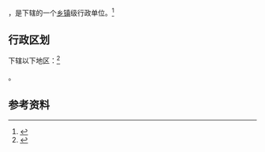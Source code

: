 {{中国乡级行政区|21/14/04/205/000}}

'''{{PAGENAMEBASE}}'''，是{{PRC admin/fullname|21/14/04/205/000|3}}下辖的一个[[乡镇|乡镇]]级行政单位。<ref>{{PRC admin/ref sgc|{{PRC admin/parent|21/14/04/205/000}}}}</ref>

== 行政区划 ==

{{PAGENAMEBASE}}下辖以下地区：<ref>{{PRC admin/ref sgc|21/14/04/205/000}}</ref>

{{PRC admin/children|21/14/04/205/000}}。

== 参考资料 ==

{{reflist}}

{{行政区划小作品}}
{{PRC admin/navcat|21/14/04/205/000}}